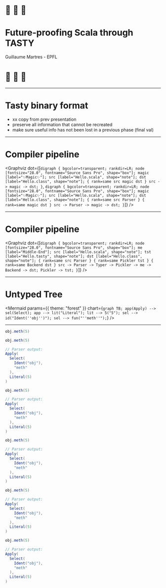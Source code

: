 



# :evergreen_tree: :evergreen_tree: :evergreen_tree:

# Future-proofing Scala through TASTY

Guillaume Martres - EPFL

# :evergreen_tree: :evergreen_tree: :evergreen_tree:

---

# Tasty binary format

- xx copy from prev presentation
- preserve all information that cannot be recreated
- make sure useful info has not been lost in a previous phase (final val)

---

# Compiler pipeline

<Graphviz dot={[`
digraph {
bgcolor=transparent;
rankdir=LR;
node [fontsize="28.0", fontname="Source Sans Pro", shape="box"];
magic [label="✨Magic✨"];
src [label="Hello.scala", shape="note"];
dst [label="Hello.class", shape="note"];
{ rank=same src magic dst }
src -> magic -> dst;
}
`,
`
digraph {
bgcolor=transparent;
rankdir=LR;
node [fontsize="28.0", fontname="Source Sans Pro", shape="box"];
magic [label="✨Magic✨"];
src [label="Hello.scala", shape="note"];
dst [label="Hello.class", shape="note"];
{ rank=same src Parser }
{ rank=same magic dst }
src -> Parser -> magic -> dst;
}
`]} />

---

# Compiler pipeline

<Graphviz dot={[`
digraph {
bgcolor=transparent;
rankdir=LR;
node [fontsize="28.0", fontname="Source Sans Pro", shape="box"];
me [label="Middle-End"];
src [label="Hello.scala", shape="note"];
tst [label="Hello.tasty", shape="note"];
dst [label="Hello.class", shape="note"];
{ rank=same src Parser }
{ rank=same Pickler tst }
{ rank=same Backend dst }
src -> Parser -> Typer -> Pickler -> me -> Backend -> dst;
Pickler -> tst;
}
`]} />

---

# Untyped Tree

<Mermaid params={{ theme: "forest" }} chart={`
graph TB;
app(Apply) --> sel(Select);
app --> lit("Literal");
lit --> 5("5");
sel --> id("Ident(''obj'')");
sel --> fun("''meth''");
`} />

---

<CodeSurferLayout>

```scala
obj.meth(5)
```

```scala 1[1:3],3,6[1:16]
obj.meth(5)

// Parser output:
Apply(
  Select(
    Ident("obj"),
    "meth"
  ),
  Literal(5)
)
```

```scala 1[4],5,8[1:3]
obj.meth(5)

// Parser output:
Apply(
  Select(
    Ident("obj"),
    "meth"
  ),
  Literal(5)
)
```

```scala 1[5:8],7
obj.meth(5)

// Parser output:
Apply(
  Select(
    Ident("obj"),
    "meth"
  ),
  Literal(5)
)
```

```scala 1[9,11],4,10
obj.meth(5)

// Parser output:
Apply(
  Select(
    Ident("obj"),
    "meth"
  ),
  Literal(5)
)
```

```scala 1[10],9
obj.meth(5)

// Parser output:
Apply(
  Select(
    Ident("obj"),
    "meth"
  ),
  Literal(5)
)
```
</CodeSurferLayout>
